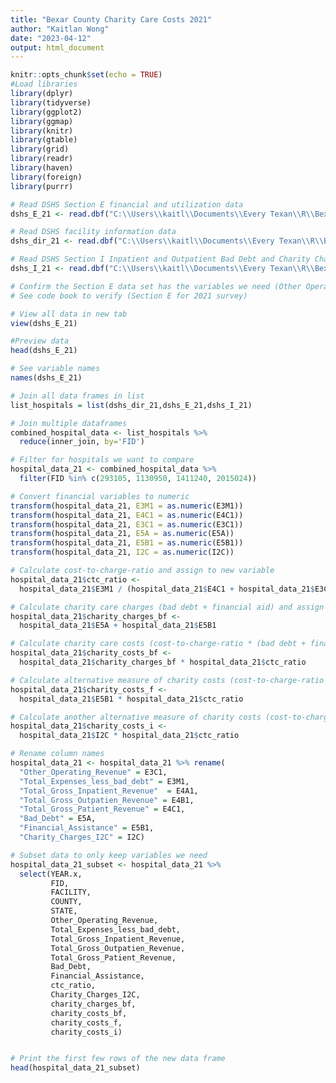 ```yaml
---
title: "Bexar County Charity Care Costs 2021"
author: "Kaitlan Wong"
date: "2023-04-12"
output: html_document
---
```


```r
knitr::opts_chunk$set(echo = TRUE)
#Load libraries 
library(dplyr)
library(tidyverse)
library(ggplot2)
library(ggmap)
library(knitr)
library(gtable)
library(grid)
library(readr)
library(haven)
library(foreign)
library(purrr)

```


```r
# Read DSHS Section E financial and utilization data
dshs_E_21 <- read.dbf("C:\\Users\\kaitl\\Documents\\Every Texan\\R\\Bexar-County-Charity-Care-Costs\\HS21FINAL2_7\\HS21E1revised12_17.dbf") 

# Read DSHS facility information data
dshs_dir_21 <- read.dbf("C:\\Users\\kaitl\\Documents\\Every Texan\\R\\Bexar-County-Charity-Care-Costs\\HS21FINAL2_7\\HS21DIR.dbf") 

# Read DSHS Section I Inpatient and Outpatient Bad Debt and Charity Charges Data
dshs_I_21 <- read.dbf("C:\\Users\\kaitl\\Documents\\Every Texan\\R\\Bexar-County-Charity-Care-Costs\\HS21FINAL2_7\\HS21HJ.dbf") 

```


```r
# Confirm the Section E data set has the variables we need (Other Operating Expenses and Total Expenses less bad debt)
# See code book to verify (Section E for 2021 survey)

# View all data in new tab
view(dshs_E_21)

#Preview data
head(dshs_E_21)

# See variable names
names(dshs_E_21)  

```


```r
# Join all data frames in list
list_hospitals = list(dshs_dir_21,dshs_E_21,dshs_I_21)

# Join multiple dataframes
combined_hospital_data <- list_hospitals %>% 
  reduce(inner_join, by='FID')

```


```r
# Filter for hospitals we want to compare
hospital_data_21 <- combined_hospital_data %>% 
  filter(FID %in% c(293105, 1130950, 1411240, 2015024))

```


```r

# Convert financial variables to numeric
transform(hospital_data_21, E3M1 = as.numeric(E3M1))
transform(hospital_data_21, E4C1 = as.numeric(E4C1))
transform(hospital_data_21, E3C1 = as.numeric(E3C1))
transform(hospital_data_21, E5A = as.numeric(E5A))
transform(hospital_data_21, E5B1 = as.numeric(E5B1))
transform(hospital_data_21, I2C = as.numeric(I2C))

# Calculate cost-to-charge-ratio and assign to new variable
hospital_data_21$ctc_ratio <- 
  hospital_data_21$E3M1 / (hospital_data_21$E4C1 + hospital_data_21$E3C1)

# Calculate charity care charges (bad debt + financial aid) and assign to new variable
hospital_data_21$charity_charges_bf <- 
  hospital_data_21$E5A + hospital_data_21$E5B1

# Calculate charity care costs (cost-to-charge-ratio * (bad debt + financial assistance)) and assign to new variable
hospital_data_21$charity_costs_bf <- 
  hospital_data_21$charity_charges_bf * hospital_data_21$ctc_ratio

# Calculate alternative measure of charity costs (cost-to-charge-ratio * financial assistance) and assign to new variable
hospital_data_21$charity_costs_f <- 
  hospital_data_21$E5B1 * hospital_data_21$ctc_ratio

# Calculate another alternative measure of charity costs (cost-to-charge-ratio * I2C)
hospital_data_21$charity_costs_i <- 
  hospital_data_21$I2C * hospital_data_21$ctc_ratio

```


```r
# Rename column names
hospital_data_21 <- hospital_data_21 %>% rename(
  "Other_Operating_Revenue" = E3C1,
  "Total_Expenses_less_bad_debt" = E3M1,
  "Total_Gross_Inpatient_Revenue"  = E4A1,
  "Total_Gross_Outpatien_Revenue" = E4B1,
  "Total_Gross_Patient_Revenue" = E4C1,
  "Bad_Debt" = E5A,
  "Financial_Assistance" = E5B1,
  "Charity_Charges_I2C" = I2C)

```


```r
# Subset data to only keep variables we need
hospital_data_21_subset <- hospital_data_21 %>% 
  select(YEAR.x,
         FID,
         FACILITY,
         COUNTY, 
         STATE,
         Other_Operating_Revenue,
         Total_Expenses_less_bad_debt,
         Total_Gross_Inpatient_Revenue,
         Total_Gross_Outpatien_Revenue,
         Total_Gross_Patient_Revenue,
         Bad_Debt, 
         Financial_Assistance,
         ctc_ratio, 
         Charity_Charges_I2C,
         charity_charges_bf, 
         charity_costs_bf,
         charity_costs_f,
         charity_costs_i)


# Print the first few rows of the new data frame
head(hospital_data_21_subset)


```

